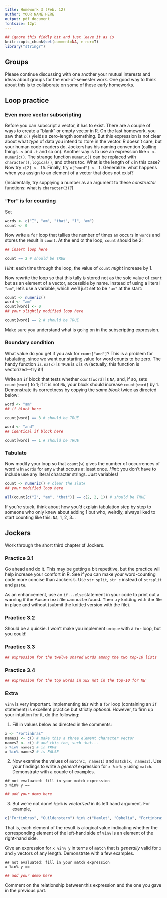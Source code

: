 ```yaml
---
title: Homework 3 (Feb. 12)
author: YOUR NAME HERE
output: pdf_document
fontsize: 12pt
---
```


```r
## ignore this fiddly bit and just leave it as is
knitr::opts_chunk$set(comment=NA, error=T)
library("stringr")
```

## Groups

Please continue discussing with one another your mutual interests and ideas about groups for the end-of-semester work. One good way to think about this is to collaborate on some of these early homeworks. 

## Loop practice

### Even more vector subscripting

Before you can subscript a vector, it has to exist. There are a couple of ways to create a "blank" or empty vector in R. On the last homework, you saw that `c()` yields a zero-length something. But this expression is not clear about what *type* of data you intend to store in the vector. R doesn't care, but your human code-readers do. Jockers has his naming convention (calling things `.v` and `.t` and so on). Another way is to use an expression like `x <- numeric()`. The strange function `numeric()` can be replaced with `character()`, `logical()`, and others too. What is the length of `x` in this case? Now try `x[2] <- 10`. Finally, try `x["word"] <- 1`. Generalize: what happens when you assign to an element of a vector that does not exist?

(Incidentally, try supplying a number as an argument to these *constructor* functions: what is `character(3)`?)

### "For" is for counting

Set

```r
words <- c("I", "am", "that", "I", "am")
count <- 0
```

Now write a `for` loop that tallies the number of times `am` occurs in `words` and stores the result in `count`. At the end of the loop, `count` should be 2:

```r
## insert loop here

count == 2 # should be TRUE
```

*Hint*: each time through the loop, the value of `count` *might* increase by 1.

Now rewrite the loop so that this tally is stored not as the sole value of `count` but as an element of a vector, accessible by name. Instead of using a literal `"am"`, let's use a variable, which we'll just set to be `"am"` at the start:

```r
count <- numeric()
word <- "am"
count[word] <- 0
## your slightly modified loop here

count[word] == 2 # should be TRUE
```

Make sure you understand what is going on in the subscripting expression.

### Boundary condition

What value do you get if you ask for `count["and"]`? This is a problem for tabulating, since we want our starting value for word counts to be zero. The handy function `is.na(x)` is `TRUE` is `x` is `NA` (actually, this function is vectorized---try it!)

Write an `if` block that tests whether `count[word]` is `NA`, and, if so, sets `count[word]` to 1; if it is not `NA`, your block should increase `count[word]` by 1. Demonstrate its correctness by copying the *same block* twice as directed below:

```r
word <- "am"
## if block here

count[word] == 3 # should be TRUE
```

```r
word <- "and"
## identical if block here

count[word] == 1 # should be TRUE
```

### Tabulate

Now modify your loop so that `count[w]` gives the number of occurrences of word `w` in `words` for any `w` that occurs at least once. *Hint*: you don't have to include use any literal character strings. Just variables!

```r
count <- numeric() # clear the slate
## your modified loop here

all(count[c("I", "am", "that")] == c(2, 2, 1)) # should be TRUE
```

If you're stuck, think about how you'd explain tabulation step by step to someone who only knew about adding 1 but who, weirdly, always liked to start counting like this: `NA`, 1, 2, 3...

## Jockers

Work through the short third chapter of Jockers.

### Practice 3.1

Go ahead and do it. This may be getting a bit repetitive, but the practice will help increase your comfort in R. See if you can make your word-counting code more concise than Jockers's. Use `str_split`, `str_c` instead of `strsplit` and `paste`.

As an enhancement, use an `if...else` statement in your code to print out a warning if the Austen text file cannot be found. Then try knitting with the file in place and without (submit the knitted version with the file).

### Practice 3.2 

Should be a quickie. I won't make you implement `unique` with a `for` loop, but you could!

### Practice 3.3

```r
## expression for the twelve shared words among the two top-10 lists
```

### Practice 3.4

```r
## expression for the top words in S&S not in the top-10 for MB
```

### Extra

`%in%` is very important. Implementing *this* with a `for` loop (containing an `if` statement) is excellent practice but strictly *optional*. However, to firm up your intuition for it, do the following:

1. Fill in values below as directed in the comments:

```r
x <- "Fortinbras"
names1 <- c() # make this a three element character vector
names2 <- c() # and this too, such that...
x %in% names1 # is TRUE
x %in% names2 # is FALSE
```

2. Now examine the values of `match(x, names1)` and `match(x, names2)`. Use your findings to write a *general* expression for `x %in% y` using `match`. Demonstrate with a couple of examples.

````
## not evaluated: fill in your match expression
x %in% y == 
````

```r
## add your demo here
```

3. But we're not done! `%in%` is *vectorized* in its left hand argument. For example,

```r
c("Fortinbras", "Guildenstern") %in% c("Hamlet", "Ophelia", "Fortinbras")
```

That is, each element of the result is a logical value indicating whether the corresponding element of the left-hand side of `%in%` is an element of the right-hand side.

Give an expression for `x %in% y` in terms of `match` that is *generally* valid for `x` and `y` vectors of any length. Demonstrate with a few examples.

````
## not evaluated: fill in your match expression
x %in% y == 
````

```r
## add your demo here
```

Comment on the relationship between this expression and the one you gave in the previous part.

